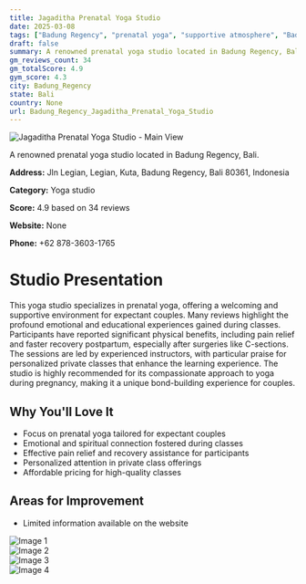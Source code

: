 ```yaml
---
title: Jagaditha Prenatal Yoga Studio
date: 2025-03-08
tags: ["Badung Regency", "prenatal yoga", "supportive atmosphere", "Badung Regency"]  
draft: false
summary: A renowned prenatal yoga studio located in Badung Regency, Bali.
gm_reviews_count: 34
gm_totalScore: 4.9
gym_score: 4.3
city: Badung_Regency
state: Bali
country: None
url: Badung_Regency_Jagaditha_Prenatal_Yoga_Studio
---
```


<div className="aspect-[16/9] relative my-8">
  <img 
    src="https://lh5.googleusercontent.com/p/AF1QipMzh6WQlaySOK7EhPDUiHYl8SJjdU5WW6hfek_h=w1920-h1080-k-no"
    alt="Jagaditha Prenatal Yoga Studio - Main View"
    className="object-cover absolute inset-0 w-full h-full rounded-lg"
  />
</div>

A renowned prenatal yoga studio located in Badung Regency, Bali.

**Address:** Jln Legian, Legian, Kuta, Badung Regency, Bali 80361, Indonesia

**Category:** Yoga studio

**Score:** 4.9 based on 34 reviews

**Website:** None

**Phone:** +62 878-3603-1765

# Studio Presentation

This yoga studio specializes in prenatal yoga, offering a welcoming and supportive environment for expectant couples. Many reviews highlight the profound emotional and educational experiences gained during classes. Participants have reported significant physical benefits, including pain relief and faster recovery postpartum, especially after surgeries like C-sections. The sessions are led by experienced instructors, with particular praise for personalized private classes that enhance the learning experience. The studio is highly recommended for its compassionate approach to yoga during pregnancy, making it a unique bond-building experience for couples.

## Why You'll Love It

- Focus on prenatal yoga tailored for expectant couples
- Emotional and spiritual connection fostered during classes
- Effective pain relief and recovery assistance for participants
- Personalized attention in private class offerings
- Affordable pricing for high-quality classes

## Areas for Improvement

- Limited information available on the website

<div className="grid grid-cols-1 xl:grid-cols-2 gap-4 my-8">
<div className="aspect-[4/3] relative"><img src="https://lh3.googleusercontent.com/p/AF1QipNtzWOtBDc1t5dYzF9THGGKaeIWj5EoJn6w_SWW=w1920-h1080-k-no" alt="Image 1" className="object-cover absolute inset-0 w-full h-full rounded-lg" /></div>
<div className="aspect-[4/3] relative"><img src="https://lh5.googleusercontent.com/p/AF1QipPD0Unr3Hwwr1LJtPRjLyNy0RXzyjfqQdmm-cKn=w1920-h1080-k-no" alt="Image 2" className="object-cover absolute inset-0 w-full h-full rounded-lg" /></div>
<div className="aspect-[4/3] relative"><img src="https://lh5.googleusercontent.com/p/AF1QipOIqBbvm5babKKDt1ChTgoWQ5bw6MKEQm5vR8gE=w1920-h1080-k-no" alt="Image 3" className="object-cover absolute inset-0 w-full h-full rounded-lg" /></div>
<div className="aspect-[4/3] relative"><img src="https://lh5.googleusercontent.com/p/AF1QipPeqQAjdTaLCmP5PUwhobn4gR1htg_USKSj-3zo=w1920-h1080-k-no" alt="Image 4" className="object-cover absolute inset-0 w-full h-full rounded-lg" /></div>
</div>
